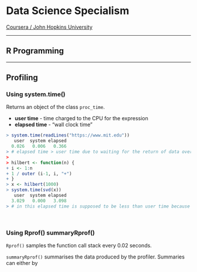 # Data Science Specialism
[Coursera / John Hopkins University](https://www.coursera.org/learn/r-programming)

---

## **R Programming**

---

## Profiling

### Using system.time()

Returns an object of the class ```proc_time```.

+ **user time** - time charged to the CPU for the expression
+ **elapsed time** - "wall clock time"

```R
> system.time(readLines("https://www.mit.edu"))
   user  system elapsed 
  0.026   0.006   0.366
> # elapsed time > user time due to waiting for the return of data over the network from readLines
>
> hilbert <- function(n) {
+ i <- 1:n
+ 1 / outer (i-1, i, "+")
+ }
> x <- hilbert(1000)
> system.time(svd(x))
   user  system elapsed 
  3.029   0.000   3.098 
> # in this elapsed time is supposed to be less than user time because svd shold make use of a multi threaded library on the Mac, but I am running on a Linux PC.
```
<br />

### Using Rprof() summaryRprof()

```Rprof()``` samples the function call stack every 0.02 seconds.

``` summaryRprof()``` summarises the data produced by the profiler. Summaries can either by
